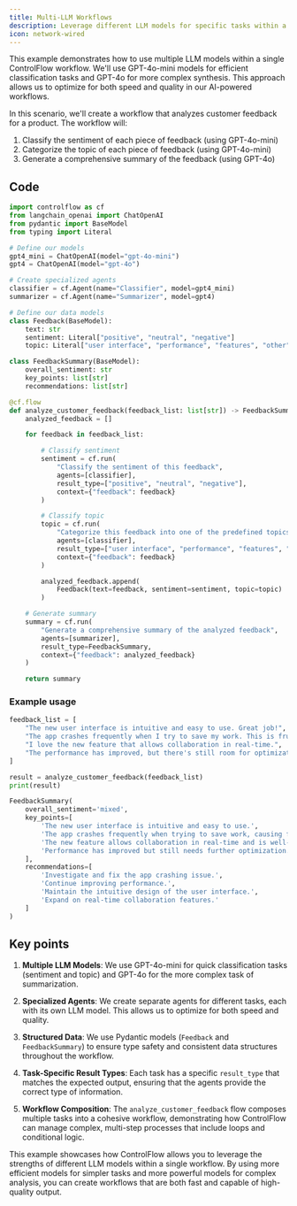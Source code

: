 ```yaml
---
title: Multi-LLM Workflows
description: Leverage different LLM models for specific tasks within a workflow.
icon: network-wired
---
```


This example demonstrates how to use multiple LLM models within a single ControlFlow workflow. We'll use GPT-4o-mini models for efficient classification tasks and GPT-4o for more complex synthesis. This approach allows us to optimize for both speed and quality in our AI-powered workflows.

In this scenario, we'll create a workflow that analyzes customer feedback for a product. The workflow will:

1. Classify the sentiment of each piece of feedback (using GPT-4o-mini)
2. Categorize the topic of each piece of feedback (using GPT-4o-mini)
3. Generate a comprehensive summary of the feedback (using GPT-4o)

## Code

```python
import controlflow as cf
from langchain_openai import ChatOpenAI
from pydantic import BaseModel
from typing import Literal

# Define our models
gpt4_mini = ChatOpenAI(model="gpt-4o-mini")
gpt4 = ChatOpenAI(model="gpt-4o")

# Create specialized agents
classifier = cf.Agent(name="Classifier", model=gpt4_mini)
summarizer = cf.Agent(name="Summarizer", model=gpt4)

# Define our data models
class Feedback(BaseModel):
    text: str
    sentiment: Literal["positive", "neutral", "negative"]
    topic: Literal["user interface", "performance", "features", "other"]

class FeedbackSummary(BaseModel):
    overall_sentiment: str
    key_points: list[str]
    recommendations: list[str]

@cf.flow
def analyze_customer_feedback(feedback_list: list[str]) -> FeedbackSummary:
    analyzed_feedback = []

    for feedback in feedback_list:

        # Classify sentiment
        sentiment = cf.run(
            "Classify the sentiment of this feedback",
            agents=[classifier],
            result_type=["positive", "neutral", "negative"],
            context={"feedback": feedback}
        )

        # Classify topic
        topic = cf.run(
            "Categorize this feedback into one of the predefined topics",
            agents=[classifier],
            result_type=["user interface", "performance", "features", "other"],
            context={"feedback": feedback}
        )

        analyzed_feedback.append(
            Feedback(text=feedback, sentiment=sentiment, topic=topic)
        )

    # Generate summary
    summary = cf.run(
        "Generate a comprehensive summary of the analyzed feedback",
        agents=[summarizer],
        result_type=FeedbackSummary,
        context={"feedback": analyzed_feedback}
    )

    return summary
```


### Example usage

<CodeGroup>

```python Code
feedback_list = [
    "The new user interface is intuitive and easy to use. Great job!",
    "The app crashes frequently when I try to save my work. This is frustrating.",
    "I love the new feature that allows collaboration in real-time.",
    "The performance has improved, but there's still room for optimization."
]

result = analyze_customer_feedback(feedback_list)
print(result)
```
```python Result
FeedbackSummary(
    overall_sentiment='mixed',
    key_points=[
        'The new user interface is intuitive and easy to use.',
        'The app crashes frequently when trying to save work, causing frustration.',
        'The new feature allows collaboration in real-time and is well-received.',
        'Performance has improved but still needs further optimization.'
    ],
    recommendations=[
        'Investigate and fix the app crashing issue.',
        'Continue improving performance.',
        'Maintain the intuitive design of the user interface.',
        'Expand on real-time collaboration features.'
    ]
)
```
</CodeGroup>

## Key points

1. **Multiple LLM Models**: We use GPT-4o-mini for quick classification tasks (sentiment and topic) and GPT-4o for the more complex task of summarization.

2. **Specialized Agents**: We create separate agents for different tasks, each with its own LLM model. This allows us to optimize for both speed and quality.

3. **Structured Data**: We use Pydantic models (`Feedback` and `FeedbackSummary`) to ensure type safety and consistent data structures throughout the workflow.

4. **Task-Specific Result Types**: Each task has a specific `result_type` that matches the expected output, ensuring that the agents provide the correct type of information.

5. **Workflow Composition**: The `analyze_customer_feedback` flow composes multiple tasks into a cohesive workflow, demonstrating how ControlFlow can manage complex, multi-step processes that include loops and conditional logic.

This example showcases how ControlFlow allows you to leverage the strengths of different LLM models within a single workflow. By using more efficient models for simpler tasks and more powerful models for complex analysis, you can create workflows that are both fast and capable of high-quality output.